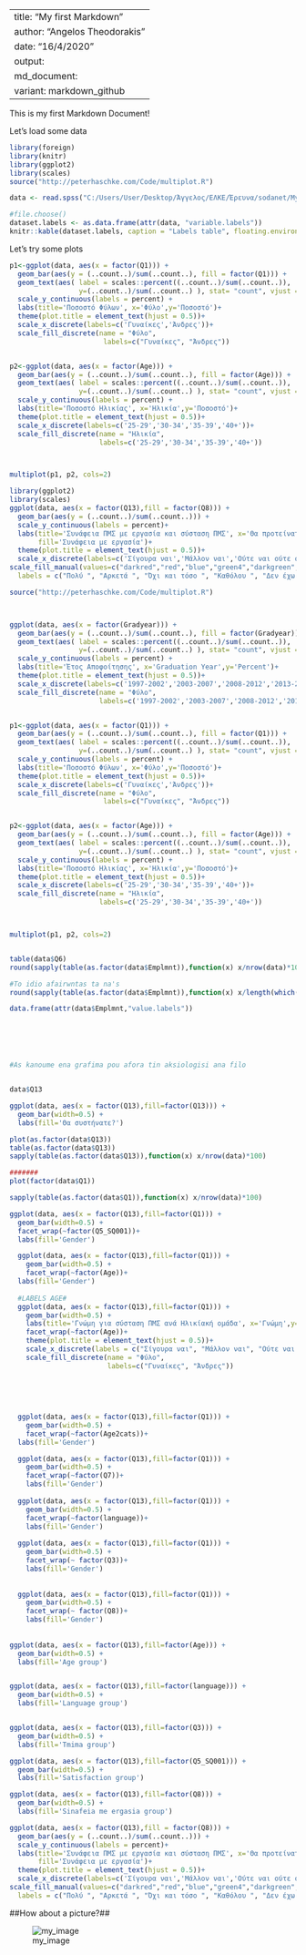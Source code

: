 
---
title: "My first Markdown"
author: "Angelos Theodorakis"
date: "16/4/2020"
output:
 md_document:
    variant: markdown_github
---

This is my first Markdown Document!



Let's load some data 


```r
library(foreign)
library(knitr)
library(ggplot2)
library(scales)
source("http://peterhaschke.com/Code/multiplot.R")

data <- read.spss("C:/Users/User/Desktop/Άγγελος/ΕΛΚΕ/Έρευνα/sodanet/My-encoding.sav",use.value.labels = FALSE, to.data.frame=TRUE)

#file.choose()
dataset.labels <- as.data.frame(attr(data, "variable.labels"))
knitr::kable(dataset.labels, caption = "Labels table", floating.environment="sidewaystable")
```



Let's try some plots


```r

p1<-ggplot(data, aes(x = factor(Q1))) +  
  geom_bar(aes(y = (..count..)/sum(..count..), fill = factor(Q1))) + 
  geom_text(aes( label = scales::percent((..count..)/sum(..count..)),
                 y=(..count..)/sum(..count..) ), stat= "count", vjust = -.3) +
  scale_y_continuous(labels = percent) +
  labs(title='Ποσοστό Φύλων', x='Φύλο',y='Ποσοστό')+
  theme(plot.title = element_text(hjust = 0.5))+
  scale_x_discrete(labels=c('Γυναίκες','Άνδρες'))+
  scale_fill_discrete(name = "Φύλο", 
                       labels=c("Γυναίκες", "Άνδρες"))


p2<-ggplot(data, aes(x = factor(Age))) +  
  geom_bar(aes(y = (..count..)/sum(..count..), fill = factor(Age))) + 
  geom_text(aes( label = scales::percent((..count..)/sum(..count..)),
                 y=(..count..)/sum(..count..) ), stat= "count", vjust = -.3) +
  scale_y_continuous(labels = percent) +
  labs(title='Ποσοστό Ηλικίας', x='Ηλικία',y='Ποσοστό')+
  theme(plot.title = element_text(hjust = 0.5))+
  scale_x_discrete(labels=c('25-29','30-34','35-39','40+'))+
  scale_fill_discrete(name = "Ηλικία", 
                      labels=c('25-29','30-34','35-39','40+'))



multiplot(p1, p2, cols=2)
```



```r
library(ggplot2)
library(scales)
ggplot(data, aes(x = factor(Q13),fill = factor(Q8))) +  
  geom_bar(aes(y = (..count..)/sum(..count..))) + 
  scale_y_continuous(labels = percent)+
  labs(title='Συνάφεια ΠΜΣ με εργασία και σύσταση ΠΜΣ', x='Θα προτείνατε το ΠΜΣ;',y='Ποσοστό',
       fill='Συνάφεια με εργασία')+
  theme(plot.title = element_text(hjust = 0.5))+
  scale_x_discrete(labels=c('Σίγουρα ναι','Μάλλον ναι','Ούτε ναι ούτε όχι','Μάλλον όχι','Σίγουρα όχι'))+
scale_fill_manual(values=c("darkred","red","blue","green4","darkgreen","yellow"),
  labels = c("Πολύ ", "Αρκετά ", "Όχι και τόσο ", "Καθόλου ", "Δεν έχω εργαστεί",'NA'))

```

```r
source("http://peterhaschke.com/Code/multiplot.R")



ggplot(data, aes(x = factor(Gradyear))) +  
  geom_bar(aes(y = (..count..)/sum(..count..), fill = factor(Gradyear))) + 
  geom_text(aes( label = scales::percent((..count..)/sum(..count..)),
                 y=(..count..)/sum(..count..) ), stat= "count", vjust = -.3) +
  scale_y_continuous(labels = percent) +
  labs(title='Έτος Αποφοίτησης', x='Graduation Year',y='Percent')+
  theme(plot.title = element_text(hjust = 0.5))+
  scale_x_discrete(labels=c('1997-2002','2003-2007','2008-2012','2013-2017'))+
  scale_fill_discrete(name = "Φύλο", 
                      labels=c('1997-2002','2003-2007','2008-2012','2013-2017'))


p1<-ggplot(data, aes(x = factor(Q1))) +  
  geom_bar(aes(y = (..count..)/sum(..count..), fill = factor(Q1))) + 
  geom_text(aes( label = scales::percent((..count..)/sum(..count..)),
                 y=(..count..)/sum(..count..) ), stat= "count", vjust = -.3) +
  scale_y_continuous(labels = percent) +
  labs(title='Ποσοστό Φύλων', x='Φύλο',y='Ποσοστό')+
  theme(plot.title = element_text(hjust = 0.5))+
  scale_x_discrete(labels=c('Γυναίκες','Άνδρες'))+
  scale_fill_discrete(name = "Φύλο", 
                       labels=c("Γυναίκες", "Άνδρες"))


p2<-ggplot(data, aes(x = factor(Age))) +  
  geom_bar(aes(y = (..count..)/sum(..count..), fill = factor(Age))) + 
  geom_text(aes( label = scales::percent((..count..)/sum(..count..)),
                 y=(..count..)/sum(..count..) ), stat= "count", vjust = -.3) +
  scale_y_continuous(labels = percent) +
  labs(title='Ποσοστό Ηλικίας', x='Ηλικία',y='Ποσοστό')+
  theme(plot.title = element_text(hjust = 0.5))+
  scale_x_discrete(labels=c('25-29','30-34','35-39','40+'))+
  scale_fill_discrete(name = "Ηλικία", 
                      labels=c('25-29','30-34','35-39','40+'))



multiplot(p1, p2, cols=2)


table(data$Q6)
round(sapply(table(as.factor(data$Emplmnt)),function(x) x/nrow(data)*100),1)

#To idio afairwntas ta na's
round(sapply(table(as.factor(data$Emplmnt)),function(x) x/length(which(!is.na(data$Q6)))*100),1)

data.frame(attr(data$Emplmnt,"value.labels"))






#As kanoume ena grafima pou afora tin aksiologisi ana filo


data$Q13

ggplot(data, aes(x = factor(Q13),fill=factor(Q13))) +  
  geom_bar(width=0.5) + 
  labs(fill='Θα συστήνατε?')

plot(as.factor(data$Q13))
table(as.factor(data$Q13))
sapply(table(as.factor(data$Q13)),function(x) x/nrow(data)*100)

#######
plot(factor(data$Q1))

sapply(table(as.factor(data$Q1)),function(x) x/nrow(data)*100)

ggplot(data, aes(x = factor(Q13),fill=factor(Q1))) +  
  geom_bar(width=0.5) + 
  facet_wrap(~factor(Q5_SQ001))+
  labs(fill='Gender')

  ggplot(data, aes(x = factor(Q13),fill=factor(Q1))) +  
    geom_bar(width=0.5) + 
    facet_wrap(~factor(Age))+
  labs(fill='Gender')
  
  #LABELS AGE#
  ggplot(data, aes(x = factor(Q13),fill=factor(Q1))) +  
    geom_bar(width=0.5) + 
    labs(title='Γνώμη για σύσταση ΠΜΣ ανά Ηλικίακή ομάδα', x='Γνώμη',y='Πλήθος')+
    facet_wrap(~factor(Age))+
    theme(plot.title = element_text(hjust = 0.5))+
    scale_x_discrete(labels = c("Σίγουρα ναι", "Μάλλον ναι", "Ούτε ναι ούτε οχι", "Μάλλον όχι", "Σίγουρα όχι"))+
    scale_fill_discrete(name = "Φύλο", 
                        labels=c("Γυναίκες", "Άνδρες"))
  
  
  
  
  
  ggplot(data, aes(x = factor(Q13),fill=factor(Q1))) +  
    geom_bar(width=0.5) + 
    facet_wrap(~factor(Age2cats))+
  labs(fill='Gender')

  ggplot(data, aes(x = factor(Q13),fill=factor(Q1))) +  
    geom_bar(width=0.5) + 
    facet_wrap(~factor(Q7))+
    labs(fill='Gender')
  
  ggplot(data, aes(x = factor(Q13),fill=factor(Q1))) +  
    geom_bar(width=0.5) + 
    facet_wrap(~factor(language))+
    labs(fill='Gender')
  
  ggplot(data, aes(x = factor(Q13),fill=factor(Q1))) +  
    geom_bar(width=0.5) + 
    facet_wrap(~ factor(Q3))+
    labs(fill='Gender')
 
  
  ggplot(data, aes(x = factor(Q13),fill=factor(Q1))) +  
    geom_bar(width=0.5) + 
    facet_wrap(~ factor(Q8))+
    labs(fill='Gender')
  
  
ggplot(data, aes(x = factor(Q13),fill=factor(Age))) +  
  geom_bar(width=0.5) + 
  labs(fill='Age group')


ggplot(data, aes(x = factor(Q13),fill=factor(language))) +  
  geom_bar(width=0.5) + 
  labs(fill='Language group')


ggplot(data, aes(x = factor(Q13),fill=factor(Q3))) +  
  geom_bar(width=0.5) + 
  labs(fill='Tmima group')

ggplot(data, aes(x = factor(Q13),fill=factor(Q5_SQ001))) +  
  geom_bar(width=0.5) + 
  labs(fill='Satisfaction group')

ggplot(data, aes(x = factor(Q13),fill=factor(Q8))) +  
  geom_bar(width=0.5) + 
  labs(fill='Sinafeia me ergasia group')

ggplot(data, aes(x = factor(Q13),fill = factor(Q8))) +  
  geom_bar(aes(y = (..count..)/sum(..count..))) + 
  scale_y_continuous(labels = percent)+
  labs(title='Συνάφεια ΠΜΣ με εργασία και σύσταση ΠΜΣ', x='Θα προτείνατε το ΠΜΣ;',y='Ποσοστό',
       fill='Συνάφεια με εργασία')+
  theme(plot.title = element_text(hjust = 0.5))+
  scale_x_discrete(labels=c('Σίγουρα ναι','Μάλλον ναι','Ούτε ναι ούτε όχι','Μάλλον όχι','Σίγουρα όχι'))+
scale_fill_manual(values=c("darkred","red","blue","green4","darkgreen","yellow"),
  labels = c("Πολύ ", "Αρκετά ", "Όχι και τόσο ", "Καθόλου ", "Δεν έχω εργαστεί",'NA'))
```
##How about a picture?##

![my_image](C:/Users/User/Desktop/Data-Science-Projects/10-beginner-guitar-chords.jpg)





